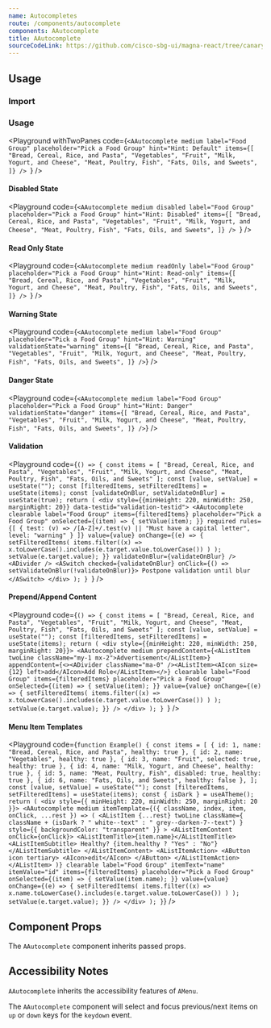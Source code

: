 ```yaml
---
name: Autocompletes
route: /components/autocomplete
components: AAutocomplete
title: AAutocomplete
sourceCodeLink: https://github.com/cisco-sbg-ui/magna-react/tree/canary/framework/components/AAutoComplete
---
```


## Usage

### Import

<ComponentImport components="AAutoComplete" />

### Usage

<Playground
  withTwoPanes
  code={`<AAutocomplete
  medium
  label="Food Group"
  placeholder="Pick a Food Group"
  hint="Hint: Default"
  items={[
    "Bread, Cereal, Rice, and Pasta",
    "Vegetables",
    "Fruit",
    "Milk, Yogurt, and Cheese",
    "Meat, Poultry, Fish",
    "Fats, Oils, and Sweets",
  ]}
/>
`}
/>

#### Disabled State

<Playground
  code={`<AAutocomplete
  medium
  disabled
  label="Food Group"
  placeholder="Pick a Food Group"
  hint="Hint: Disabled"
  items={[
    "Bread, Cereal, Rice, and Pasta",
    "Vegetables",
    "Fruit",
    "Milk, Yogurt, and Cheese",
    "Meat, Poultry, Fish",
    "Fats, Oils, and Sweets",
  ]}
/>
`}
/>

#### Read Only State

<Playground
  code={`<AAutocomplete
  medium
  readOnly
  label="Food Group"
  placeholder="Pick a Food Group"
  hint="Hint: Read-only"
  items={[
    "Bread, Cereal, Rice, and Pasta",
    "Vegetables",
    "Fruit",
    "Milk, Yogurt, and Cheese",
    "Meat, Poultry, Fish",
    "Fats, Oils, and Sweets",
  ]}
/>
`}
/>

#### Warning State

<Playground
  code={`<AAutocomplete
  medium
  label="Food Group"
  placeholder="Pick a Food Group"
  hint="Hint: Warning"
  validationState="warning"
  items={[
    "Bread, Cereal, Rice, and Pasta",
    "Vegetables",
    "Fruit",
    "Milk, Yogurt, and Cheese",
    "Meat, Poultry, Fish",
    "Fats, Oils, and Sweets",
  ]}
/>`}
/>

#### Danger State

<Playground
  code={`<AAutocomplete
  medium
  label="Food Group"
  placeholder="Pick a Food Group"
  hint="Hint: Danger"
  validationState="danger"
  items={[
    "Bread, Cereal, Rice, and Pasta",
    "Vegetables",
    "Fruit",
    "Milk, Yogurt, and Cheese",
    "Meat, Poultry, Fish",
    "Fats, Oils, and Sweets",
  ]}
/>`}
/>

#### Validation

<Playground
  code={`() => {
  const items = [
    "Bread, Cereal, Rice, and Pasta",
    "Vegetables",
    "Fruit",
    "Milk, Yogurt, and Cheese",
    "Meat, Poultry, Fish",
    "Fats, Oils, and Sweets"
  ];
  const [value, setValue] = useState("");
  const [filteredItems, setFilteredItems] = useState(items);
  const [validateOnBlur, setValidateOnBlur] = useState(true);
  return (
    <div style={{minHeight: 220, minWidth: 250, marginRight: 20}} data-testid="validation-testid">
      <AAutocomplete
        clearable
        label="Food Group"
        items={filteredItems}
        placeholder="Pick a Food Group"
        onSelected={(item) => {
          setValue(item);
        }}
        required
        rules={[
          {
            test: (v) => /[A-Z]+/.test(v) || "Must have a capital letter",
            level: "warning"
          }
        ]}
        value={value}
        onChange={(e) => {
          setFilteredItems(
            items.filter((x) =>
              x.toLowerCase().includes(e.target.value.toLowerCase())
            )
          );
          setValue(e.target.value);
        }}
        validateOnBlur={validateOnBlur}
      />
      <ADivider />
      <ASwitch
        checked={validateOnBlur}
        onClick={() => setValidateOnBlur(!validateOnBlur)}>
        Postpone validation until blur
      </ASwitch>
    </div>
  );
}
`}
/>

#### Prepend/Append Content

<Playground
  code={`() => {
  const items = [
    "Bread, Cereal, Rice, and Pasta",
    "Vegetables",
    "Fruit",
    "Milk, Yogurt, and Cheese",
    "Meat, Poultry, Fish",
    "Fats, Oils, and Sweets"
  ];
  const [value, setValue] = useState("");
  const [filteredItems, setFilteredItems] = useState(items);
  return (
    <div style={{minHeight: 220, minWidth: 250, marginRight: 20}}>
      <AAutocomplete
        medium
        prependContent={<AListItem twoLine className="my-1 mx-2">Advertisement</AListItem>}
        appendContent={<><ADivider className="ma-0" /><AListItem><AIcon size={12} left>add</AIcon>Add Role</AListItem></>}
        clearable
        label="Food Group"
        items={filteredItems}
        placeholder="Pick a Food Group"
        onSelected={(item) => {
          setValue(item);
        }}
        value={value}
        onChange={(e) => {
          setFilteredItems(
            items.filter((x) =>
              x.toLowerCase().includes(e.target.value.toLowerCase())
            )
          );
          setValue(e.target.value);
        }}
      />
    </div>
  );
}
`}
/>

#### Menu Item Templates

<Playground
  code={`function Example() {
  const items = [
    { id: 1, name: "Bread, Cereal, Rice, and Pasta", healthy: true },
    { id: 2, name: "Vegetables", healthy: true },
    { id: 3, name: "Fruit", selected: true, healthy: true },
    { id: 4, name: "Milk, Yogurt, and Cheese", healthy: true },
    { id: 5, name: "Meat, Poultry, Fish", disabled: true, healthy: true },
    { id: 6, name: "Fats, Oils, and Sweets", healthy: false },
  ];
  const [value, setValue] = useState("");
  const [filteredItems, setFilteredItems] = useState(items);
  const { isDark } = useATheme();
  return (
    <div style={{ minHeight: 220, minWidth: 250, marginRight: 20 }}>
      <AAutocomplete
        medium
        itemTemplate={({ className, index, item, onClick, ...rest }) => (
          <AListItem
            {...rest}
            twoLine
            className={
              className + (isDark ? " white--text" : " grey--darken-7--text")
            }
            style={{ backgroundColor: "transparent" }}
          >
            <AListItemContent onClick={onClick}>
              <AListItemTitle>{item.name}</AListItemTitle>
              <AListItemSubtitle>
                Healthy? {item.healthy ? "Yes" : "No"}
              </AListItemSubtitle>
            </AListItemContent>
            <AListItemAction>
              <AButton icon tertiary>
                <AIcon>edit</AIcon>
              </AButton>
            </AListItemAction>
          </AListItem>
        )}
        clearable
        label="Food Group"
        itemText="name"
        itemValue="id"
        items={filteredItems}
        placeholder="Pick a Food Group"
        onSelected={(item) => {
          setValue(item.name);
        }}
        value={value}
        onChange={(e) => {
          setFilteredItems(
            items.filter((x) =>
              x.name.toLowerCase().includes(e.target.value.toLowerCase())
            )
          );
          setValue(e.target.value);
        }}
      />
    </div>
  );
  }`}
/>

## Component Props

The `AAutocomplete` component inherits passed props.

<Props of="AAutocomplete" />

## Accessibility Notes

`AAutocomplete` inherits the accessibility features of `AMenu`.

The `AAutocomplete` component will select and focus previous/next items on `up` or `down` keys for the `keydown` event.
